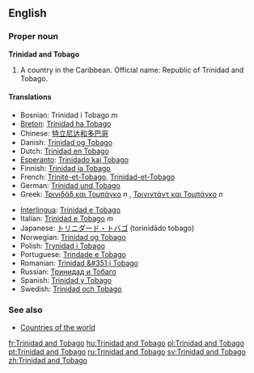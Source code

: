 ==English==
===Proper noun===
{{wikipedia}}
'''Trinidad and Tobago'''

#A country in the Caribbean. Official name: Republic of Trinidad and Tobago.

====Translations====
{{top}}
*Bosnian: Trinidad i Tobago ''m''
*[[Breton]]: [[Trinidad ha Tobago]]
*Chinese: [[特立尼达和多巴哥]]
*Danish: [[Trinidad og Tobago]]
*Dutch: [[Trinidad en Tobago]]
*[[Esperanto]]: [[Trinidado kaj Tobago]]
*Finnish: [[Trinidad ja Tobago]]
*French: [[Trinité-et-Tobago]], [[Trinidad-et-Tobago]]
*German: [[Trinidad und Tobago]]
*Greek: [[Τρινιδάδ και Τομπάγκο]] ''n'' , [[Τρινιντάντ και Τομπάγκο]] ''n''
{{mid}}
*[[Interlingua]]: [[Trinidad e Tobago]]
*Italian: [[Trinidad e Tobago]] ''m''
*Japanese: [[トリニダード・トバゴ]] (torinidādo tobago)
*Norwegian: [[Trinidad og Tobago]]
*Polish: [[Trynidad i Tobago]]
*Portuguese: [[Trindade e Tobago]]
*Romanian: [[Trinidad &#351;i Tobago]]
*Russian: [[Тринидад и Тобаго]]
*Spanish: [[Trinidad y Tobago]]
*Swedish: [[Trinidad och Tobago]]
{{bottom}}

===See also===
*[[Countries of the world]]

[[fr:Trinidad and Tobago]]
[[hu:Trinidad and Tobago]]
[[pl:Trinidad and Tobago]]
[[pt:Trinidad and Tobago]]
[[ru:Trinidad and Tobago]]
[[sv:Trinidad and Tobago]]
[[zh:Trinidad and Tobago]]